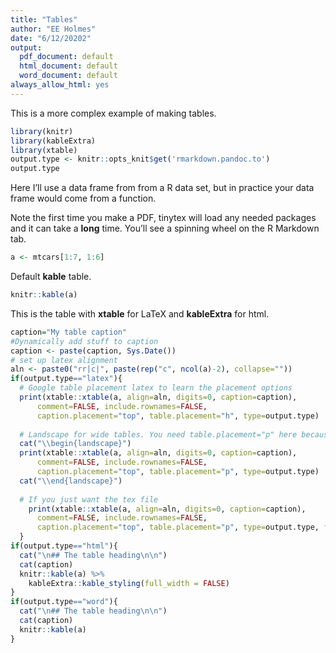 ```yaml
---
title: "Tables"
author: "EE Holmes"
date: "6/12/20202"
output:
  pdf_document: default
  html_document: default
  word_document: default
always_allow_html: yes
---
```


This is a more complex example of making tables.

```r
library(knitr)
library(kableExtra)
library(xtable)
output.type <- knitr::opts_knit$get('rmarkdown.pandoc.to')
output.type
```

Here I'll use a data frame from from a R data set, but in practice your data frame would come from a function.

Note the first time you make a PDF, tinytex will load any needed packages and it can take a **long** time. You'll see a spinning wheel on the R Markdown tab.

```r
a <- mtcars[1:7, 1:6]
```

Default **kable** table.

```r
knitr::kable(a)
```

This is the table with **xtable** for LaTeX and **kableExtra** for html.

```r
caption="My table caption"
#Dynamically add stuff to caption
caption <- paste(caption, Sys.Date())
# set up latex alignment
aln <- paste0("rr|c|", paste(rep("c", ncol(a)-2), collapse=""))
if(output.type=="latex"){
  # Google table placement latex to learn the placement options
  print(xtable::xtable(a, align=aln, digits=0, caption=caption), 
      comment=FALSE, include.rownames=FALSE,
      caption.placement="top", table.placement="h", type=output.type)
  
  # Landscape for wide tables. You need table.placement="p" here because you need a new page.
  cat("\\begin{landscape}")
  print(xtable::xtable(a, align=aln, digits=0, caption=caption), 
      comment=FALSE, include.rownames=FALSE,
      caption.placement="top", table.placement="p", type=output.type)
  cat("\\end{landscape}")
  
  # If you just want the tex file
    print(xtable::xtable(a, align=aln, digits=0, caption=caption), 
      comment=FALSE, include.rownames=FALSE,
      caption.placement="top", table.placement="p", type=output.type, file="table.tex")
  }
if(output.type=="html"){
  cat("\n## The table heading\n\n")
  cat(caption)
  knitr::kable(a) %>% 
    kableExtra::kable_styling(full_width = FALSE)
}
if(output.type=="word"){
  cat("\n## The table heading\n\n")
  cat(caption)
  knitr::kable(a)
}
```

